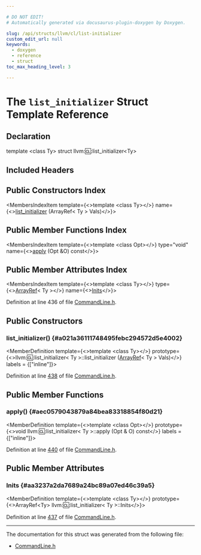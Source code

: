 ```yaml
---

# DO NOT EDIT!
# Automatically generated via docusaurus-plugin-doxygen by Doxygen.

slug: /api/structs/llvm/cl/list-initializer
custom_edit_url: null
keywords:
  - doxygen
  - reference
  - struct
toc_max_heading_level: 3

---
```





# The `list_initializer` Struct Template Reference

<DoxygenPage pluginConfig={pluginConfig}>



## Declaration

<CodeBlock>template &lt;class Ty&gt;
struct llvm::cl::list_initializer&lt;Ty&gt;</CodeBlock>

## Included Headers

<IncludesList>
<IncludesListItem
  filePath="llvm/Support/CommandLine.h"
  permalink="/docs/api/files/include/include/llvm/include/llvm/support/commandline-h"
  isLocal="true" />
</IncludesList>

## Public Constructors Index

<MembersIndex>

<MembersIndexItem
  template={<>template &lt;class Ty&gt;</>}
  name={<><a href="#a021a36111748495febc294572d5e4002">list&#95;initializer</a> (ArrayRef&lt; Ty &gt; Vals)</>}>
</MembersIndexItem>

</MembersIndex>

## Public Member Functions Index

<MembersIndex>

<MembersIndexItem
  template={<>template &lt;class Opt&gt;</>}
  type="void"
  name={<><a href="#aec0579043879a84bea83318854f80d21">apply</a> (Opt &amp;O) const</>}>
</MembersIndexItem>

</MembersIndex>

## Public Member Attributes Index

<MembersIndex>

<MembersIndexItem
  template={<>template &lt;class Ty&gt;</>}
  type={<><a href="/docs/api/classes/llvm/arrayref">ArrayRef</a>&lt; Ty &gt;</>}
  name={<><a href="#aa3237a2da7689a24bc89a07ed46c39a5">Inits</a></>}>
</MembersIndexItem>

</MembersIndex>


Definition at line 436 of file <a href="/docs/api/files/include/include/llvm/include/llvm/support/commandline-h">CommandLine.h</a>.

<SectionDefinition>

## Public Constructors

### list&#95;initializer() {#a021a36111748495febc294572d5e4002}

<MemberDefinition
  template={<>template &lt;class Ty&gt;</>}
  prototype={<>llvm::cl::list&#95;initializer&lt; Ty &gt;::list&#95;initializer (<a href="/docs/api/classes/llvm/arrayref">ArrayRef</a>&lt; Ty &gt; Vals)</>}
  labels = {["inline"]}>

Definition at line <a href="/docs/api/files/include/include/llvm/include/llvm/support/commandline-h/#l00438">438</a> of file <a href="/docs/api/files/include/include/llvm/include/llvm/support/commandline-h">CommandLine.h</a>.
</MemberDefinition>

</SectionDefinition>

<SectionDefinition>

## Public Member Functions

### apply() {#aec0579043879a84bea83318854f80d21}

<MemberDefinition
  template={<>template &lt;class Opt&gt;</>}
  prototype={<>void llvm::cl::list&#95;initializer&lt; Ty &gt;::apply (Opt &amp; O) const</>}
  labels = {["inline"]}>

Definition at line <a href="/docs/api/files/include/include/llvm/include/llvm/support/commandline-h/#l00440">440</a> of file <a href="/docs/api/files/include/include/llvm/include/llvm/support/commandline-h">CommandLine.h</a>.
</MemberDefinition>

</SectionDefinition>

<SectionDefinition>

## Public Member Attributes

### Inits {#aa3237a2da7689a24bc89a07ed46c39a5}

<MemberDefinition
  template={<>template &lt;class Ty&gt;</>}
  prototype={<>ArrayRef&lt;Ty&gt; llvm::cl::list&#95;initializer&lt; Ty &gt;::Inits</>}>

Definition at line <a href="/docs/api/files/include/include/llvm/include/llvm/support/commandline-h/#l00437">437</a> of file <a href="/docs/api/files/include/include/llvm/include/llvm/support/commandline-h">CommandLine.h</a>.
</MemberDefinition>

</SectionDefinition>

<hr/>

The documentation for this struct was generated from the following file:

<ul>
<li><a href="/docs/api/files/include/include/llvm/include/llvm/support/commandline-h">CommandLine.h</a></li>
</ul>

</DoxygenPage>
